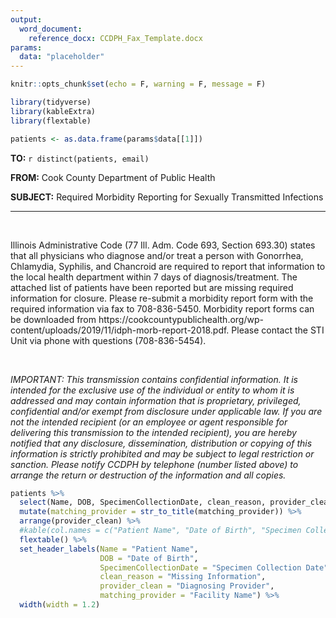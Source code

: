 ```yaml
---
output: 
  word_document:
    reference_docx: CCDPH_Fax_Template.docx
params:
  data: "placeholder"
---
```


```r
knitr::opts_chunk$set(echo = F, warning = F, message = F)

library(tidyverse)
library(kableExtra)
library(flextable)

patients <- as.data.frame(params$data[[1]])

```


**TO:** `r distinct(patients, email)`

**FROM:** Cook County Department of Public Health

**SUBJECT:** Required Morbidity Reporting for Sexually Transmitted Infections

***

\

Illinois Administrative Code (77 Ill. Adm. Code 693, Section 693.30) states that all physicians who diagnose and/or treat a person with Gonorrhea, Chlamydia, Syphilis, and Chancroid are required to report that information to the local health department within 7 days of diagnosis/treatment. The attached list of patients have been reported but are missing required information for closure. Please re-submit a morbidity report form with the required information via fax to 708-836-5450. Morbidity report forms can be downloaded from https://cookcountypublichealth.org/wp-content/uploads/2019/11/idph-morb-report-2018.pdf. Please contact the STI Unit via phone with questions (708-836-5454).

<br>

*IMPORTANT: This transmission contains confidential information. It is intended for the exclusive use of the individual or entity to whom it is addressed and may contain information that is proprietary, privileged, confidential and/or exempt from disclosure under applicable law. If you are not the intended recipient (or an employee or agent responsible for delivering this transmission to the intended recipient), you are hereby notified that any disclosure, dissemination, distribution or copying of this information is strictly prohibited and may be subject to legal restriction or sanction. Please notify CCDPH by telephone (number listed above) to arrange the return or destruction of the information and all copies.*

\newpage

```r

patients %>%
  select(Name, DOB, SpecimenCollectionDate, clean_reason, provider_clean, matching_provider) %>%
  mutate(matching_provider = str_to_title(matching_provider)) %>%
  arrange(provider_clean) %>%
  #kable(col.names = c("Patient Name", "Date of Birth", "Specimen Collection Date", "Missing Information", "Diagnosing Provider"))
  flextable() %>%
  set_header_labels(Name = "Patient Name", 
                    DOB = "Date of Birth", 
                    SpecimenCollectionDate = "Specimen Collection Date",
                    clean_reason = "Missing Information",
                    provider_clean = "Diagnosing Provider",
                    matching_provider = "Facility Name") %>%
  width(width = 1.2)

```

